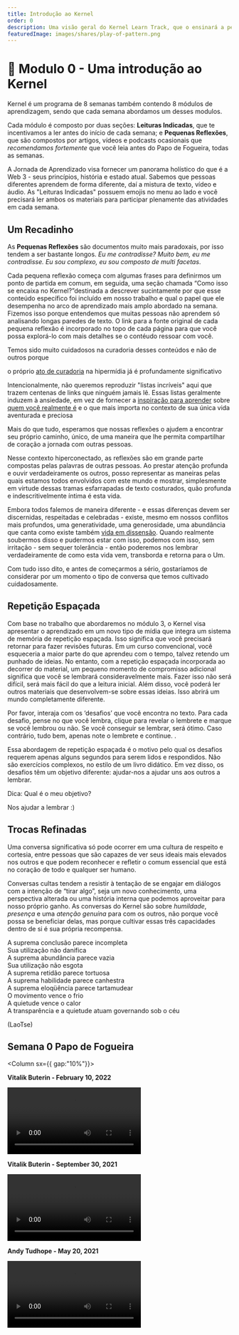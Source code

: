 ```yaml
---
title: Introdução ao Kernel
order: 0
description: Uma visão geral do Kernel Learn Track, que o ensinará a pensar e construir uma web melhor.
featuredImage: images/shares/play-of-pattern.png
---
```


# 🌠 Modulo 0 - Uma introdução ao Kernel

Kernel é um programa de 8 semanas também contendo 8 módulos de aprendizagem, sendo que cada semana abordamos um desses modulos. 

Cada módulo é composto por duas seções: **Leituras Indicadas**, que te incentivamos a ler antes do início de cada semana; e **Pequenas Reflexões**, que são compostos por artigos, vídeos e podcasts ocasionais que _recomendamos fortemente_ que você leia antes do Papo de Fogueira, todas as semanas.

A Jornada de Aprendizado visa fornecer um panorama holístico do que é a Web 3 - seus princípios, história e estado atual. Sabemos que pessoas diferentes aprendem de forma diferente, daí a mistura de texto, vídeo e áudio. As "Leituras Indicadas" possuem emojis no menu ao lado e você precisará ler ambos os materiais para participar plenamente das atividades em cada semana.

## Um Recadinho

As **Pequenas Reflexões**  são documentos muito mais paradoxais, por isso tendem a ser bastante longos. _Eu me contradisse? Muito bem, eu me contradisse. Eu sou complexo, eu sou composto de multi facetas_.

Cada pequena reflexão começa com algumas frases para definirmos um ponto de partida em comum, em seguida, uma seção chamada “Como isso se encaixa no Kernel?”destinada a descrever sucintamente por que esse conteúdo específico foi incluído em nosso trabalho e qual o papel que ele desempenha no arco de aprendizado mais amplo abordado na semana. Fizemos isso porque entendemos que muitas pessoas não aprendem só analisando longas paredes de texto. O link para a fonte original de cada pequena reflexão é incorporado  no topo de cada página para que você possa explorá-lo com mais detalhes se o contéudo ressoar com você. 

Temos sido muito cuidadosos na curadoria desses conteúdos e não de outros porque

<Process>

o próprio [ato de curadoria](/learn/module-3/remember/#selecting-the-trail) na hipermídia já é profundamente significativo


Intencionalmente, não queremos reproduzir "listas incríveis" aqui que trazem centenas de links que ninguém jamais lê. Essas listas geralmente induzem à ansiedade, em vez de fornecer a [inspiração para aprender](/learn/module-6/learn) sobre [quem você realmente é](/learn/module-4/self-inquiry) e o que mais importa no contexto de sua única vida aventurada e preciosa 

</Process>

Mais do que tudo, esperamos que nossas reflexões o ajudem a encontrar seu próprio caminho, único, de uma maneira que lhe permita compartilhar de coração  a jornada com outras pessoas.

Nesse contexto hiperconectado, as reflexões são  em grande parte compostas pelas palavras de outras pessoas. Ao prestar atenção profunda e ouvir verdadeiramente os outros, posso representar as maneiras pelas quais estamos todos envolvidos com este mundo e mostrar, simplesmente em virtude dessas tramas esfarrapadas de texto costurados, quão profunda e indescritivelmente íntima é esta vida.


Embora todos falemos de maneira diferente - e essas diferenças devem ser discernidas, respeitadas e celebradas - existe, mesmo em nossos conflitos mais profundos, uma generatividade, uma generosidade, uma abundância que canta como existe também [vida em dissensão](https://www.un-intelligible.org/projects/knowledg/22metdis.php). Quando realmente soubermos disso e pudermos estar com isso, podemos com isso, sem irritação - sem sequer tolerância - então poderemos nos lembrar verdadeiramente de como esta vida vem, transborda e retorna para o Um.


Com tudo isso dito, e antes de começarmos a sério, gostaríamos de considerar por um momento o tipo de conversa que temos cultivado cuidadosamente.

## Repetição Espaçada

Com base no trabalho que abordaremos no módulo 3, o Kernel visa apresentar o aprendizado em um novo tipo de mídia que integra um sistema de memória de repetição espaçada. Isso significa que você precisará retornar para fazer revisões futuras. Em um curso convencional, você esqueceria a maior parte do que aprendeu com o tempo, talvez retendo um punhado de ideias. No entanto, com a repetição espaçada incorporada ao decorrer do material, um pequeno momento de compromisso adicional significa que você se lembrará consideravelmente mais. Fazer isso não será difícil, será mais fácil do que a leitura inicial. Além disso, você poderá ler outros materiais que desenvolvem-se sobre essas ideias. Isso abrirá um mundo completamente diferente.


Por favor, interaja com os ‘desafios’ que você encontra no texto. Para cada desafio, pense no que você lembra, clique para revelar o lembrete e marque se você lembrou ou não. Se você conseguir se lembrar, será ótimo. Caso contrário, tudo bem, apenas note o lembrete e continue.
.


Essa abordagem de repetição espaçada é o motivo pelo qual os desafios requerem apenas alguns segundos para serem lidos e respondidos. Não são exercícios complexos, no estilo de um livro didático. Em vez disso, os desafios têm um objetivo diferente: ajudar-nos a ajudar uns aos outros a lembrar.


<Flash>

<Card>

Dica: Qual é o meu objetivo?

Nos ajudar a lembrar :)

</Card>

</Flash>

## Trocas Refinadas

Uma conversa significativa só pode ocorrer em uma cultura de respeito e cortesia, entre pessoas que são capazes de ver seus ideais mais elevados nos outros e que podem reconhecer e refletir o comum essencial que está no coração de todo e qualquer ser humano.

Conversas cultas tendem a resistir à tentação de se engajar em diálogos com a intenção de “tirar algo”, seja um novo conhecimento, uma perspectiva alterada ou uma história interna que podemos aproveitar para nosso próprio ganho. As conversas do Kernel são sobre *humildade*, *presença* e uma *atenção genuína* para com os outros, não porque você possa se beneficiar delas, mas porque cultivar essas três capacidades dentro de si é sua própria recompensa.

A suprema conclusão parece incompleta  
Sua utilização não danifica  
A suprema abundância parece vazia  
Sua utilização não esgota  
A suprema retidão parece tortuosa  
A suprema habilidade parece canhestra  
A suprema eloqüência parece tartamudear   
O movimento vence o frio   
A quietude vence o calor   
A transparência e a quietude atuam governando sob o céu  

(LaoTse)

## Semana 0 Papo de Fogueira

<Column sx={{ gap:"10%"}}>

<Box>

**Vitalik Buterin - February 10, 2022**

<Video src="https://www.youtube-nocookie.com/embed/Sgu3WFusS98?start=232" />

</Box>

<Box>

**Vitalik Buterin - September 30, 2021**

<Video src="https://www.youtube-nocookie.com/embed/zUnoKcDCnx4?start=406" />

</Box>

<Box>

**Andy Tudhope - May 20, 2021**

<Video src="https://www.youtube-nocookie.com/embed/6uVcpfVvB3c?start=325" />

</Box>

</Column>
